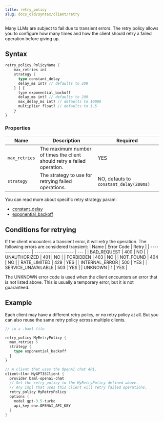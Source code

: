 ```yaml
---
title: retry_policy
slug: docs_old/syntax/client/retry
---
```



Many LLMs are subject to fail due to transient errors. The retry policy allows you to configure how many times and how the client should retry a failed operation before giving up.

## Syntax

```rust
retry_policy PolicyName {
    max_retries int
    strategy {
      type constant_delay
      delay_ms int? // defaults to 200
    } | {
      type exponential_backoff
      delay_ms int? // defaults to 200
      max_delay_ms int? // defaults to 10000
      multiplier float? // defaults to 1.5
    }
}
```

### Properties

| Name          | Description                                                             | Required                               |
| ------------- | ----------------------------------------------------------------------- | -------------------------------------- |
| `max_retries` | The maximum number of times the client should retry a failed operation. | YES                                    |
| `strategy`    | The strategy to use for retrying failed operations.                     | NO, defauts to `constant_delay(200ms)` |

You can read more about specific retry strategy param:

- [constant_delay](https://tenacity.readthedocs.io/en/latest/api.html?highlight=wait_exponential#tenacity.wait.wait_fixed)
- [exponential_backoff](https://tenacity.readthedocs.io/en/latest/api.html?highlight=wait_exponential#tenacity.wait.wait_exponential)

## Conditions for retrying

If the client encounters a transient error, it will retry the operation. The following errors are considered transient:
| Name | Error Code | Retry |
| ----------------- | -------------------- | --- |
| BAD_REQUEST | 400 | NO |
| UNAUTHORIZED | 401 | NO |
| FORBIDDEN | 403 | NO |
| NOT_FOUND | 404 | NO |
| RATE_LIMITED | 429 | YES |
| INTERNAL_ERROR | 500 | YES |
| SERVICE_UNAVAILABLE | 503 | YES |
| UNKNOWN | 1 | YES |

The UNKNOWN error code is used when the client encounters an error that is not listed above. This is usually a temporary error, but it is not guaranteed.

## Example

<Tip>
  Each client may have a different retry policy, or no retry policy at all. But
  you can also reuse the same retry policy across multiple clients.
</Tip>

```rust
// in a .baml file

retry_policy MyRetryPolicy {
  max_retries 5
  strategy {
    type exponential_backoff
  }
}

// A client that uses the OpenAI chat API.
client<llm> MyGPT35Client {
  provider baml-openai-chat
  // Set the retry policy to the MyRetryPolicy defined above.
  // Any impl that uses this client will retry failed operations.
  retry_policy MyRetryPolicy
  options {
    model gpt-3.5-turbo
    api_key env.OPENAI_API_KEY
  }
}
```
